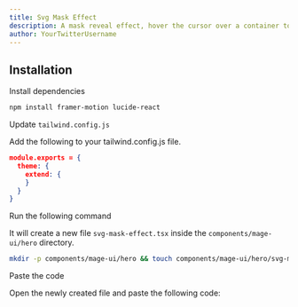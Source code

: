 ```yaml
---
title: Svg Mask Effect
description: A mask reveal effect, hover the cursor over a container to reveal what's underneath.
author: YourTwitterUsername
---
```


<ComponentPreview name="hero-svg-mask-effect--docs" />

## Installation

<Steps>
<Step>Install dependencies</Step>

```bash
npm install framer-motion lucide-react
```

<Step>Update `tailwind.config.js`</Step>

Add the following to your tailwind.config.js file.

```json
module.exports = {
  theme: {
    extend: {
    }
  }
}
```

<Step>Run the following command</Step>

It will create a new file `svg-mask-effect.tsx` inside the `components/mage-ui/hero` directory.

```bash 
mkdir -p components/mage-ui/hero && touch components/mage-ui/hero/svg-mask-effect.tsx
```

<Step>Paste the code</Step> 

Open the newly created file and paste the following code:

```jsx file=<rootDir>/mage-ui/hero/svg-mask-effect.tsx

```
</Steps>


